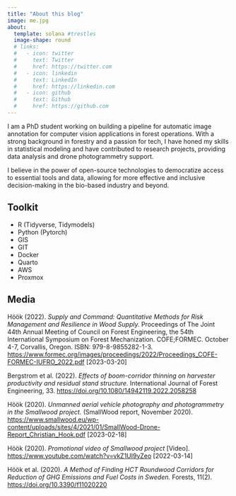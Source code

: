 ```yaml
---
title: "About this blog"
image: me.jpg
about:
  template: solana #trestles
  image-shape: round
  # links:
  #   - icon: twitter
  #     text: Twitter
  #     href: https://twitter.com
  #   - icon: linkedin
  #     text: LinkedIn
  #     href: https://linkedin.com
  #   - icon: github
  #     text: Github
  #     href: https://github.com
---
```


I am a PhD student working on building a pipeline for automatic image annotation for computer vision applications in forest operations. With a strong background in forestry and a passion for tech, I have honed my skills in statistical modeling and have contributed to research projects, providing data analysis and drone photogrammetry support. 

I believe in the power of open-source technologies to democratize access to essential tools and data, allowing for more effective and inclusive decision-making in the bio-based industry and beyond.

## Toolkit

-   R (Tidyverse, Tidymodels)
-   Python (Pytorch)
-   GIS
-   GIT
-   Docker
-   Quarto
-   AWS
-   Proxmox

## Media

Höök (2022). *Supply and Command: Quantitative Methods for Risk Management and Resilience in Wood Supply.* Proceedings of The Joint 44th Annual Meeting of Council on Forest Engineering, the 54th International Symposium on Forest Mechanization. COFE;FORMEC. October 4-7, Corvallis, Oregon. ISBN: 979-8-9855282-1-3. <https://www.formec.org/images/proceedings/2022/Proceedings_COFE-FORMEC-IUFRO_2022.pdf> \[2023-03-20\]

Bergstrom et al. (2022). *Effects of boom-corridor thinning on harvester productivity and residual stand structure.* International Journal of Forest Engineering, 33. <https://doi.org/10.1080/14942119.2022.2058258>

Höök (2020). *Unmanned aerial vehicle photography and photogrammetry in the Smallwood project.* (SmallWood report, November 2020). <https://www.smallwood.eu/wp-content/uploads/sites/4/2021/01/SmallWood-Drone-Report_Christian_Hook.pdf> \[2023-02-18\]

Höök (2020). *Promotional video of Smallwood project* \[Video\]. <https://www.youtube.com/watch?v=vkZ1UI9yZeo> \[2022-03-14\]

Höök et al. (2020). *A Method of Finding HCT Roundwood Corridors for Reduction of GHG Emissions and Fuel Costs in Sweden.* Forests, 11(2). <https://doi.org/10.3390/f11020220>
